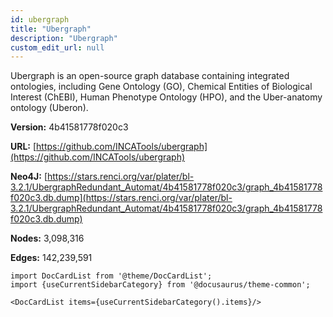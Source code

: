 ```yaml
---
id: ubergraph
title: "Ubergraph"
description: "Ubergraph"
custom_edit_url: null
---
```





Ubergraph is an open-source graph database containing integrated ontologies, including Gene Ontology (GO), Chemical Entities of Biological Interest (ChEBI), Human Phenotype Ontology (HPO), and the Uber-anatomy ontology (Uberon).

**Version:** 4b41581778f020c3

**URL:** [https://github.com/INCATools/ubergraph](https://github.com/INCATools/ubergraph)

**Neo4J:** [https://stars.renci.org/var/plater/bl-3.2.1/UbergraphRedundant_Automat/4b41581778f020c3/graph_4b41581778f020c3.db.dump](https://stars.renci.org/var/plater/bl-3.2.1/UbergraphRedundant_Automat/4b41581778f020c3/graph_4b41581778f020c3.db.dump)

**Nodes:** 3,098,316

**Edges:** 142,239,591





```mdx-code-block
import DocCardList from '@theme/DocCardList';
import {useCurrentSidebarCategory} from '@docusaurus/theme-common';

<DocCardList items={useCurrentSidebarCategory().items}/>
```
      